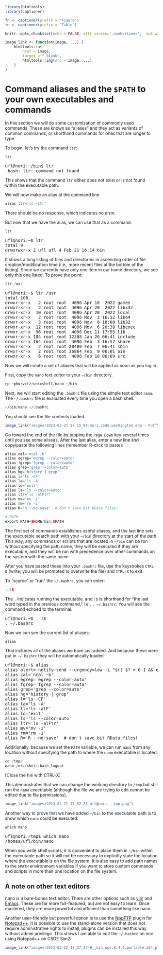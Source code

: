 ```r
library(htmltools)
library(captioner)

fn <- captioner(prefix = "Figure")
tn <- captioner(prefix = "Table")

knitr::opts_chunk$set(echo = FALSE, attr.source='.numberLines',  out.width="50%")

image_link <- function(image, ...) {
    htmltools::a(
        href = image,
        target = "_blank",
        htmltools::img(src = image, ...)
    )
}
```

# Command aliases and the `$PATH` to your own executables and commands

In this section we will do some customization of commonly used commands. These are known as "aliases" and they act as variants of common commands, or shorthand commands for ones that are longer to type.

To begin, let's try the command `ltr`:

```r
ltr
```

<div class="bash"><pre>ufl@nori:~/bin$ ltr
-bash: ltr: command not found</pre></div>

This shows that the command `ltr` either does not exist or is not found within the executable path.

We will now make an alias at the command line

```r
alias ltr='ls -ltr'
```

There should be no response, which indicates no error.

But now that we have the alias, we can use that as a command.


```r
ltr
```

<div class="bash"><pre>ufl@nori:~$ ltr
total 9
drwxrwxr-x 2 ufl ufl 4 Feb 21 16:14 bin
</pre></div>

It shows a long listing of files and directories in ascending order of file creation/modification time (i.e., more recent files at the bottom of the listing). Since we currently have only one item in our home directory, we see only this one listed. To prove the point:

```r
ltr /usr
```

<div class="bash"><pre>ufl@nori:~$ ltr /usr
total 108
drwxr-xr-x   2 root root  4096 Apr 18  2022 games
drwxr-xr-x   2 root root  4096 Apr 20  2022 libx32
drwxr-xr-x  10 root root  4096 Apr 20  2022 local
drwxr-xr-x   2 root root  4096 Nov  2 16:12 lib64
drwxr-xr-x   3 root root  4096 Nov  6 18:00 lib32
drwxr-xr-x  12 root root  4096 Nov  6 20:38 libexec
drwxr-xr-x  96 root root  4096 Dec 11 17:55 lib
drwxr-xr-x 104 root root 12288 Jan 20 06:41 include
drwxr-xr-x 164 root root  4096 Feb  3 16:57 share
drwxr-xr-x   2 root root 20480 Feb  7 06:41 sbin
drwxr-xr-x   2 root root 36864 Feb  9 06:01 bin
drwxr-xr-x   6 root root  4096 Feb 10 06:09 src
</pre></div>

Now we will create a set of aliases that will be applied as soon as you log in.

First, copy the `nano` text editor to your `~/bin` directory.

```r
cp ~phurvitz/unixshell/nano ~/bin
```

Next, we will start editing the `.bashrc` file using the simple text editor `nano`. The `~/.bashrc` file is evaluated every time you open a bash shell.

```r
~/bin/nano ~/.bashrc
```

You should see the file contents loaded.

```r
image_link("images/2023-02-21 17_15_04-nori.csde.washington.edu - PuTTY.png")
```

Go toward the end of the file by tapping the `Page Down` key several times until you see some aliases. After the last alias, enter a new line and copy/paste the following lines (remember R-click to paste):

```r
alias cal='ncal -b'
alias egrep='egrep --color=auto'
alias fgrep='fgrep --color=auto'
alias grep='grep --color=auto'
alias hg='history | grep'
alias l='ls -CF'
alias la='ls -A'
alias lo='exit'
alias ls='ls --color=auto'
alias ltr='ls -alFtr'
alias mv='mv -i'
alias rm='rm -i'
alias R='R --no-save'  # don't save bit RData files!

# PATH
export PATH=$HOME/bin:$PATH
```

The first set of commands establishes useful aliases, and the last line sets the executable search path with your `~/bin` directory at the start of the path. This way, any commands or scripts that are located in `~/bin` can be run without specifying the path name, they will be executed if they are executable, and they will be run with precedence over other commands on the system with the same name.

After you have pasted these into your `.bashrc` file, use the keystrokes `CTRL-O` (write; you will be prompted to overwrite the file) and `CTRL-X` to exit.

To "source" or "run" the `~/.bashrc`, you can enter:

```r
. !$
```

The `.` indicates running the executable, and `!$` is shorthand for "the last word typed in the previous command," i.e., `. ~/.bashrc`. You will see the command echoed to the terminal.

<div class="bash"><pre>ufl@nori:~$ . !$
. ~/.bashrc
</pre></div>

Now we can see the current list of aliases:

```r
alias
```

That includes all of the aliases we have just added. And because these were put in `~/.bashrc` they will be automatically loaded 

<div class="bash"><pre>ufl@nori:~$ alias
alias alert='notify-send --urgency=low -i "$([ $? = 0 ] && echo terminal || echo error)" "$(history|tail -n1|sed -e '\''s/^\s*[0-9]\+\s*//;s/[;&|]\s*alert$//'\'')"'
alias cal='ncal -b'
alias egrep='egrep --color=auto'
alias fgrep='fgrep --color=auto'
alias grep='grep --color=auto'
alias hg='history | grep'
alias l='ls -CF'
alias la='ls -A'
alias ll='ls -alF'
alias lo='exit'
alias ls='ls --color=auto'
alias ltr='ls -alFtr'
alias mv='mv -i'
alias rm='rm -i'
alias R='R --no-save'  # don't save bit RData files!
</pre></div>

Additionally, because we set the `PATH` variable, we can run `nano` from any location without specifying the path to where the `nano` executable is located.

```r
cd /tmp/
nano /etc/skel/.bash_logout
```

[Close the file with CTRL-X]

This demonstrates that we can change the working directory to `/tmp` but still run the `nano` executable (although the file we are trying to edit cannot be edited due to file permissions).

```r
image_link("images/2023-02-21 17_52_28-ufl@nori_ _tmp.png")
```

Another way to prove that we have added `~/bin` to the executable path is to show which `nano` could be executed:

```r
which nano
```

<div class="bash"><pre>ufl@nori:/tmp$ which nano
/homes/ufl/bin/nano</pre></div>

When you write shell scripts, it is convenient to place them in `~/bin` within the executable path so it will not be necessary to explicitly state the location where the executable is on the file system. It is also easy to add path names to the `$PATH` environment variables if you want to store custom commands and scripts in more than one location on the file system.

## A note on other text editors

nano is a bare-bones text editor. There are other options such as [vim](https://www.vim.org/) and [Emacs](https://www.gnu.org/software/emacs/). These are far more full-featured, but are not easy to learn. Once mastered, they are more powerful and efficient than something like nano.

Another user-friendly but powerful option is to use the [NppFTP](https://ashkulz.github.io/NppFTP/) plugin for [Notepad++](https://notepad-plus-plus.org/downloads/). It is possible to use the stand-alone version that does not require administrative rights to install; plugins can be installed this way without admin privilege. This shows I am able to edit the `~/.bashrc` on nori using Notepad++ on CSDE Sim2:

```r
image_link("images/2023-02-22 17_37_37-H__bin_npp.8.4.4.portable.x64_plugins_Config_NppFTP_Cache_ufl@nori.csde.washingt.png")
```
  
